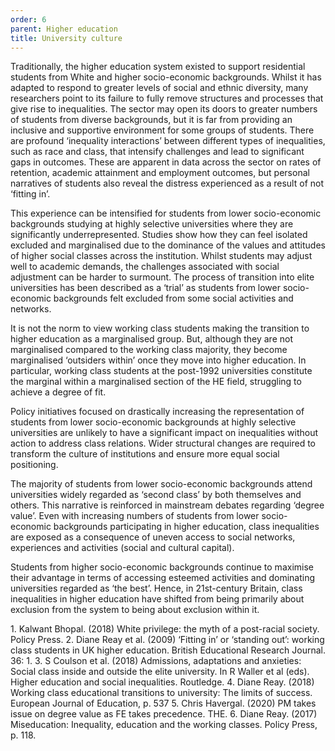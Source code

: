 ```yaml
---
order: 6
parent: Higher education
title: University culture
---
```



Traditionally, the higher education system existed to support residential
students from White and higher socio-economic backgrounds. Whilst it has adapted
to respond to greater levels of social and ethnic diversity, many researchers
point to its failure to fully remove structures and processes that give rise to
inequalities.<FootnoteLink text="1"/> The sector may
open its doors to greater numbers of students from diverse backgrounds, but it
is far from providing an inclusive and supportive environment for some groups of
students. There are profound ‘inequality interactions’ between different types
of inequalities, such as race and class, that intensify challenges and lead to
significant gaps in outcomes. These are apparent in data across the sector on
rates of retention, academic attainment and employment outcomes, but personal
narratives of students also reveal the distress experienced as a result of not
‘fitting in’.<FootnoteLink text="2"/>

<ResearchImage imageName="university-culture-1.jpg" />

This experience can be intensified for students from lower socio-economic
backgrounds studying at highly selective universities where they are
significantly underrepresented. Studies show how they can feel isolated excluded
and marginalised due to the dominance of the values and attitudes of higher
social classes across the institution. Whilst students may adjust well to
academic demands, the challenges associated with social adjustment can be harder
to surmount. The process of transition into elite universities has been
described as a ‘trial’ as students from lower socio-economic backgrounds felt
excluded from some social activities and networks.<FootnoteLink
text="3"/>

<div>

It is not the norm to view working class students making the transition to
higher education as a marginalised group. But, although they are not
marginalised compared to the working class majority, they become marginalised
‘outsiders within’ once they move into higher education. In particular, working
class students at the post-1992 universities constitute the marginal within a
marginalised section of the HE field, struggling to achieve a degree of
fit.<FootnoteLink text="4"/>

Policy initiatives focused on drastically increasing the representation of
students from lower socio-economic backgrounds at highly selective universities
are unlikely to have a significant impact on inequalities without action to
address class relations. Wider structural changes are required to transform the
culture of institutions and ensure more equal social positioning.

</div>

<ResearchImage imageName="university-culture-2.jpg" />

<div>

The majority of students from lower socio-economic backgrounds attend
universities widely regarded as ‘second class’ by both themselves and others.
This narrative is reinforced in mainstream debates regarding ‘degree
value’.<FootnoteLink text="5"/> Even with increasing
numbers of students from lower socio-economic backgrounds participating in
higher education, class inequalities are exposed as a consequence of uneven
access to social networks, experiences and activities (social and cultural
capital).

Students from higher socio-economic backgrounds continue to maximise their
advantage in terms of accessing esteemed activities and dominating universities
regarded as ‘the best’. Hence, in 21st-century Britain, class inequalities in
higher education have shifted from being primarily about exclusion from the
system to being about exclusion within it.<FootnoteLink
text="6"/>

</div>

<Footnotes>
	1. Kalwant Bhopal. (2018) White privilege: the myth of a post-racial society. Policy Press.
	2. Diane Reay et al. (2009) ‘Fitting in’ or ‘standing out’: working class students in UK higher education. British Educational Research Journal. 36: 1.
	3. S Coulson et al. (2018) Admissions, adaptations and anxieties: Social class inside and outside the elite university. In R Waller et al (eds). Higher education and social inequalities. Routledge.
	4. Diane Reay. (2018) Working class educational transitions to university: The limits of success. European Journal of Education, p. 537
	5. Chris Havergal. (2020) PM takes issue on degree value as FE takes precedence. THE.
	6. Diane Reay. (2017) Miseducation: Inequality, education and the working classes. Policy Press, p. 118.
</Footnotes>

